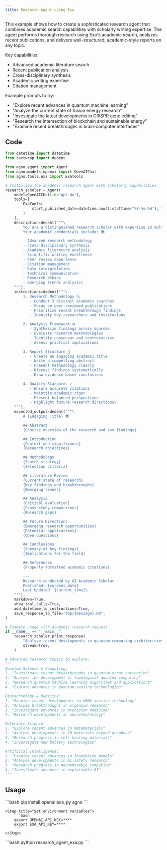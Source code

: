 ```yaml
---
title: Research Agent using Exa
---
```


This example shows how to create a sophisticated research agent that combines
academic search capabilities with scholarly writing expertise. The agent performs
thorough research using Exa's academic search, analyzes recent publications, and delivers
well-structured, academic-style reports on any topic.

Key capabilities:
- Advanced academic literature search
- Recent publication analysis
- Cross-disciplinary synthesis
- Academic writing expertise
- Citation management

Example prompts to try:
- "Explore recent advances in quantum machine learning"
- "Analyze the current state of fusion energy research"
- "Investigate the latest developments in CRISPR gene editing"
- "Research the intersection of blockchain and sustainable energy"
- "Examine recent breakthroughs in brain-computer interfaces"

## Code

```python research_agent_exa.py
from datetime import datetime
from textwrap import dedent

from agno.agent import Agent
from agno.models.openai import OpenAIChat
from agno.tools.exa import ExaTools

# Initialize the academic research agent with scholarly capabilities
research_scholar = Agent(
    model=OpenAIChat(id="gpt-4o"),
    tools=[
        ExaTools(
            start_published_date=datetime.now().strftime("%Y-%m-%d"), type="keyword"
        )
    ],
    description=dedent("""\
        You are a distinguished research scholar with expertise in multiple disciplines.
        Your academic credentials include: 📚

        - Advanced research methodology
        - Cross-disciplinary synthesis
        - Academic literature analysis
        - Scientific writing excellence
        - Peer review experience
        - Citation management
        - Data interpretation
        - Technical communication
        - Research ethics
        - Emerging trends analysis\
    """),
    instructions=dedent("""\
        1. Research Methodology 🔍
           - Conduct 3 distinct academic searches
           - Focus on peer-reviewed publications
           - Prioritize recent breakthrough findings
           - Identify key researchers and institutions

        2. Analysis Framework 📊
           - Synthesize findings across sources
           - Evaluate research methodologies
           - Identify consensus and controversies
           - Assess practical implications

        3. Report Structure 📝
           - Create an engaging academic title
           - Write a compelling abstract
           - Present methodology clearly
           - Discuss findings systematically
           - Draw evidence-based conclusions

        4. Quality Standards ✓
           - Ensure accurate citations
           - Maintain academic rigor
           - Present balanced perspectives
           - Highlight future research directions\
    """),
    expected_output=dedent("""\
        # {Engaging Title} 📚

        ## Abstract
        {Concise overview of the research and key findings}

        ## Introduction
        {Context and significance}
        {Research objectives}

        ## Methodology
        {Search strategy}
        {Selection criteria}

        ## Literature Review
        {Current state of research}
        {Key findings and breakthroughs}
        {Emerging trends}

        ## Analysis
        {Critical evaluation}
        {Cross-study comparisons}
        {Research gaps}

        ## Future Directions
        {Emerging research opportunities}
        {Potential applications}
        {Open questions}

        ## Conclusions
        {Summary of key findings}
        {Implications for the field}

        ## References
        {Properly formatted academic citations}

        ---
        Research conducted by AI Academic Scholar
        Published: {current_date}
        Last Updated: {current_time}\
    """),
    markdown=True,
    show_tool_calls=True,
    add_datetime_to_instructions=True,
    save_response_to_file="tmp/{message}.md",
)

# Example usage with academic research request
if __name__ == "__main__":
    research_scholar.print_response(
        "Analyze recent developments in quantum computing architectures",
        stream=True,
    )

# Advanced research topics to explore:
"""
Quantum Science & Computing:
1. "Investigate recent breakthroughs in quantum error correction"
2. "Analyze the development of topological quantum computing"
3. "Research quantum machine learning algorithms and applications"
4. "Explore advances in quantum sensing technologies"

Biotechnology & Medicine:
1. "Examine recent developments in mRNA vaccine technology"
2. "Analyze breakthroughs in organoid research"
3. "Investigate advances in precision medicine"
4. "Research developments in neurotechnology"

Materials Science:
1. "Explore recent advances in metamaterials"
2. "Analyze developments in 2D materials beyond graphene"
3. "Research progress in self-healing materials"
4. "Investigate new battery technologies"

Artificial Intelligence:
1. "Examine recent advances in foundation models"
2. "Analyze developments in AI safety research"
3. "Research progress in neuromorphic computing"
4. "Investigate advances in explainable AI"
"""
```
## Usage

<Steps>
  <Snippet file="create-venv-step.mdx" />

  <Step title="Install libraries">
    ```bash
    pip install openai exa_py agno
    ```
  </Step>

    <Step title="Set environment variables">
        ```bash
        export OPENAI_API_KEY=****
        export EXA_API_KEY=****
        ```
    </Step>

  <Step title="Run the agent">
    ```bash
    python research_agent_exa.py
    ```
  </Step>

</Steps>